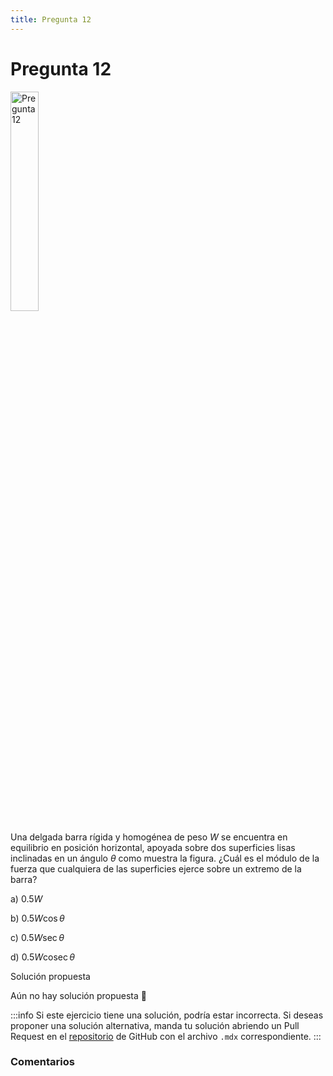 ```yaml
---
title: Pregunta 12
---
```



# Pregunta 12

<Image
  src="science/dynamics/exercises/2019-1/p12/image.png"
  alt="Pregunta 12"
  width="30%"
/>

Una delgada barra rígida y homogénea de peso $W$ se encuentra en equilibrio en posición horizontal, apoyada sobre dos superficies lisas inclinadas en un ángulo $\theta$ como muestra la figura. ¿Cuál es el módulo de la fuerza que cualquiera de las superficies ejerce sobre un extremo de la barra?

a) $0.5 W$

b) $0.5 W \cos \theta$

c) $0.5 W \sec \theta$

d) $0.5 W \operatorname{cosec} \theta$

<MDXDetails>
<summary>Solución propuesta</summary>

Aún no hay solución propuesta 🥲

:::info
Si este ejercicio tiene una solución, podría estar incorrecta. Si deseas proponer una solución alternativa, manda tu solución abriendo
un Pull Request en el [repositorio](https://github.com/crow-rojas/apuntes-fundamentals/pulls) de GitHub con el archivo
`.mdx` correspondiente.
:::

</MDXDetails>

### Comentarios

<Disqus
  url="https://crow-rojas.github.io/apuntes-fundamentals/docs/science/dynamics/exercises/2019-1/p12"
  identifier="docs/science/dynamics/exercises/2019-1/p12"
  title="2019-1 Dinámica - Pregunta 12"
/>
